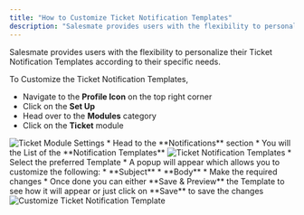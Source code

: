 ```yaml
---
title: "How to Customize Ticket Notification Templates"
description: "Salesmate provides users with the flexibility to personalize their Ticket Notification Templates according to their specific needs...."
---
```


Salesmate provides users with the flexibility to personalize their Ticket Notification Templates according to their specific needs.

To Customize the Ticket Notification Templates,

*   Navigate to the **Profile Icon** on the top right corner
*   Click on the **Set Up**
*   Head over to the **Modules** category
*   Click on the **Ticket** module

<img src="images/006-ticket-module-settings-32004017583513.png" alt="Ticket Module Settings" />
*   Head to the **Notifications** section
*   You will the List of the **Notification Templates**

<img src="images/007-ticket-notification-templates-32004017588761.png" alt="Ticket Notification Templates" />
*   Select the preferred Template
*   A popup will appear which allows you to customize the following:
    *   **Subject**
    *   **Body**
*   Make the required changes
*   Once done you can either **Save & Preview** the Template to see how it will appear or just click on **Save** to save the changes

<img src="images/008-customize-ticket-notification-template-32004416465433.png" alt="Customize Ticket Notification Template" />